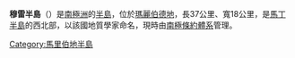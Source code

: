 {{unreferenced|time=2013-10-27T08:50:45+00:00}}
'''穆雷半島'''（{{lang-en|Murray Foreland}}）是[[南極洲|南極洲]]的[[半島|半島]]，位於[[瑪麗伯德地|瑪麗伯德地]]，長37公里、寬18公里，是[[馬丁半島|馬丁半島]]的西北部，以該國地質學家命名，現時由[[南極條約體系|南極條約體系]]管理。

{{coord|74|0|S|114|30|W|display=title}}

{{DEFAULTSORT:Murray Foreland}}
[[Category:馬里伯地半島|Category:馬里伯地半島]]


{{MarieByrdLand-geo-stub}}